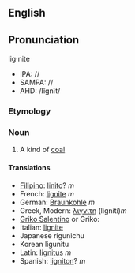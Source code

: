 ==English==
==Pronunciation==
lig·nite
*IPA: //
*SAMPA: //
*AHD: /lĭgnīt/

=== Etymology ===

=== Noun ===
{{Wikipedia}}
#A kind of [[coal]]

==== Translations ====

*[[Filipino]]: [[linito]]? ''m''
*French: [[lignite]] ''m''
*German: [[Braunkohle]] ''m''
*Greek, Modern: [[λιγνίτη]] (ligniti)''m''
*[[Griko Salentino]] or Griko: [[]]
*Italian: [[lignite]]
*Japanese<!--: [[]] (-->rigunichu<!--)-->
*Korean<!--: [[]] (--> ligunitu<!--)-->
*Latin: [[lignitus]] ''m''
*Spanish: [[lignito]]n? ''m''